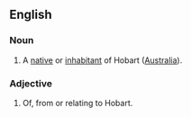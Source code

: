 ==English==

===Noun===
{{en-noun}}
# A [[native]] or [[inhabitant]] of Hobart ([[Australia]]).

===Adjective===
{{en-adj}}
# Of, from or relating to Hobart.